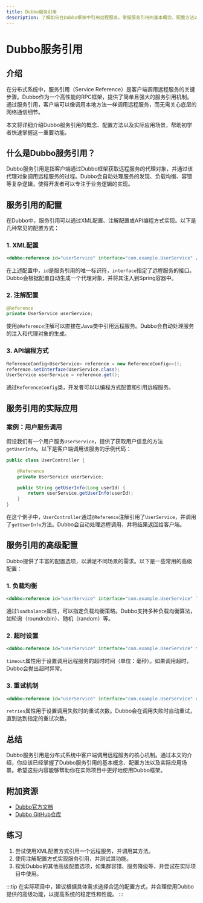 ```yaml
---
title: Dubbo服务引用
description: 了解如何在Dubbo框架中引用远程服务，掌握服务引用的基本概念、配置方法以及实际应用场景。
---
```


# Dubbo服务引用

## 介绍

在分布式系统中，服务引用（Service Reference）是客户端调用远程服务的关键步骤。Dubbo作为一个高性能的RPC框架，提供了简单且强大的服务引用机制。通过服务引用，客户端可以像调用本地方法一样调用远程服务，而无需关心底层的网络通信细节。

本文将详细介绍Dubbo服务引用的概念、配置方法以及实际应用场景，帮助初学者快速掌握这一重要功能。

## 什么是Dubbo服务引用？

Dubbo服务引用是指客户端通过Dubbo框架获取远程服务的代理对象，并通过该代理对象调用远程服务的过程。Dubbo会自动处理服务的发现、负载均衡、容错等复杂逻辑，使得开发者可以专注于业务逻辑的实现。

## 服务引用的配置

在Dubbo中，服务引用可以通过XML配置、注解配置或API编程方式实现。以下是几种常见的配置方式：

### 1. XML配置

```xml
<dubbo:reference id="userService" interface="com.example.UserService" />
```

在上述配置中，`id`是服务引用的唯一标识符，`interface`指定了远程服务的接口。Dubbo会根据配置自动生成一个代理对象，并将其注入到Spring容器中。

### 2. 注解配置

```java
@Reference
private UserService userService;
```

使用`@Reference`注解可以直接在Java类中引用远程服务。Dubbo会自动处理服务的注入和代理对象的生成。

### 3. API编程方式

```java
ReferenceConfig<UserService> reference = new ReferenceConfig<>();
reference.setInterface(UserService.class);
UserService userService = reference.get();
```

通过`ReferenceConfig`类，开发者可以以编程方式配置和引用远程服务。

## 服务引用的实际应用

### 案例：用户服务调用

假设我们有一个用户服务`UserService`，提供了获取用户信息的方法`getUserInfo`。以下是客户端调用该服务的示例代码：

```java
public class UserController {

    @Reference
    private UserService userService;

    public String getUserInfo(Long userId) {
        return userService.getUserInfo(userId);
    }
}
```

在这个例子中，`UserController`通过`@Reference`注解引用了`UserService`，并调用了`getUserInfo`方法。Dubbo会自动处理远程调用，并将结果返回给客户端。

## 服务引用的高级配置

Dubbo提供了丰富的配置选项，以满足不同场景的需求。以下是一些常用的高级配置：

### 1. 负载均衡

```xml
<dubbo:reference id="userService" interface="com.example.UserService" loadbalance="roundrobin" />
```

通过`loadbalance`属性，可以指定负载均衡策略。Dubbo支持多种负载均衡算法，如轮询（roundrobin）、随机（random）等。

### 2. 超时设置

```xml
<dubbo:reference id="userService" interface="com.example.UserService" timeout="5000" />
```

`timeout`属性用于设置调用远程服务的超时时间（单位：毫秒）。如果调用超时，Dubbo会抛出超时异常。

### 3. 重试机制

```xml
<dubbo:reference id="userService" interface="com.example.UserService" retries="3" />
```

`retries`属性用于设置调用失败时的重试次数。Dubbo会在调用失败时自动重试，直到达到指定的重试次数。

## 总结

Dubbo服务引用是分布式系统中客户端调用远程服务的核心机制。通过本文的介绍，你应该已经掌握了Dubbo服务引用的基本概念、配置方法以及实际应用场景。希望这些内容能够帮助你在实际项目中更好地使用Dubbo框架。

## 附加资源

- [Dubbo官方文档](https://dubbo.apache.org/zh/docs/)
- [Dubbo GitHub仓库](https://github.com/apache/dubbo)

## 练习

1. 尝试使用XML配置方式引用一个远程服务，并调用其方法。
2. 使用注解配置方式实现服务引用，并测试其功能。
3. 探索Dubbo的其他高级配置选项，如集群容错、服务降级等，并尝试在实际项目中使用。

:::tip
在实际项目中，建议根据具体需求选择合适的配置方式，并合理使用Dubbo提供的高级功能，以提高系统的稳定性和性能。
:::